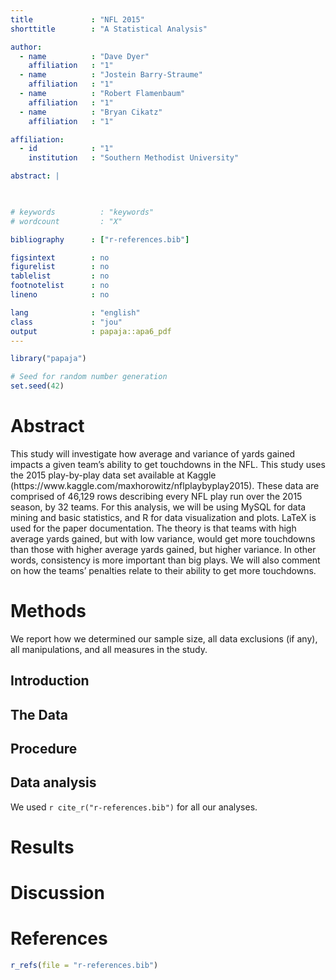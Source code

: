 ```yaml
---
title             : "NFL 2015"
shorttitle        : "A Statistical Analysis"

author: 
  - name          : "Dave Dyer"
    affiliation   : "1"
  - name          : "Jostein Barry-Straume"
    affiliation   : "1"
  - name          : "Robert Flamenbaum"
    affiliation   : "1" 
  - name          : "Bryan Cikatz"
    affiliation   : "1"

affiliation:
  - id            : "1"
    institution   : "Southern Methodist University"

abstract: |


  
# keywords          : "keywords"
# wordcount         : "X"

bibliography      : ["r-references.bib"]

figsintext        : no
figurelist        : no
tablelist         : no
footnotelist      : no
lineno            : no

lang              : "english"
class             : "jou"
output            : papaja::apa6_pdf
---
```


```r
library("papaja")
```

```r
# Seed for random number generation
set.seed(42)
```

# Abstract
This study will investigate how average and variance of yards gained impacts a given team's ability to get touchdowns in the NFL.  This study uses the 2015 play-by-play data set available at Kaggle (https://www.kaggle.com/maxhorowitz/nflplaybyplay2015).  These data are comprised of 46,129 rows describing every NFL play run over the 2015 season, by 32 teams.  For this analysis, we will be using MySQL for data mining and basic statistics, and R for data visualization and plots.  LaTeX is used for the paper documentation.  The theory is that teams with high average yards gained, but with low variance, would get more touchdowns than those with higher average yards gained, but higher variance.  In other words, consistency is more important than big plays.  We will also comment on how the teams’ penalties relate to their ability to get more touchdowns.

# Methods
We report how we determined our sample size, all data exclusions (if any), all manipulations, and all measures in the study. <!-- 21-word solution (Simmons, Nelson & Simonsohn, 2012; retrieved from http://ssrn.com/abstract=2160588) -->

## Introduction

## The Data

## Procedure

## Data analysis
We used `r cite_r("r-references.bib")` for all our analyses.


# Results

# Discussion


\newpage

# References
```r
r_refs(file = "r-references.bib")
```

\setlength{\parindent}{-0.5in}
\setlength{\leftskip}{0.5in}
